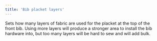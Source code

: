 ```yaml
---
title: 'Bib placket layers'
---
```


Sets how many layers of fabric are used for the placket at the top of the front
bib. Using more layers will produce a stronger area to install the bib hardware
into, but too many layers will be hard to sew and will add bulk.
